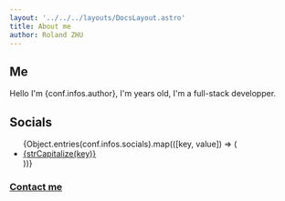 ```yaml
---
layout: '../../../layouts/DocsLayout.astro'
title: About me
author: Roland ZHU
---
```



## Me

Hello I'm {conf.infos.author}, I'm <span data-my-age></span> years old, I'm a full-stack developper.

## Socials

<ul>
{Object.entries(conf.infos.socials).map(([key, value]) => (
	<li><a href={value} target="_blank">{strCapitalize(key)}</a></li>
))}
</ul>

### [Contact me](/contact)
